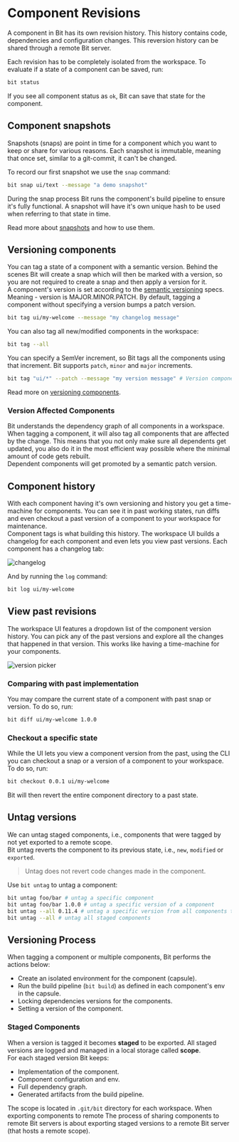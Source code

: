 
# Component Revisions

A component in Bit has its own revision history. This history contains code, dependencies and configuration changes. This reversion history can be shared through a remote Bit server.

Each revision has to be completely isolated from the workspace. To evaluate if a state of a component can be saved, run:

```bash
bit status
```

If you see all component status as `ok`, Bit can save that state for the component.

## Component snapshots

Snapshots (snaps) are point in time for a component which you want to keep or share for various reasons. Each snapshot is immutable, meaning that once set, similar to a git-commit, it can't be changed.

To record our first snapshot we use the `snap` command:

```bash
bit snap ui/text --message "a demo snapshot"
```

During the snap process Bit runs the component's build pipeline to ensure it's fully functional. A snapshot will have it's own unique hash to be used when referring to that state in time.

Read more about [snapshots](/docs/components/snaps) and how to use them.

## Versioning components

You can tag a state of a component with a semantic version. Behind the scenes Bit will create a snap which will then be marked with a version, so you are not required to create a snap and then apply a version for it.  
A component's version is set according to the [semantic versioning](https://semver.org/) specs. Meaning - version is MAJOR.MINOR.PATCH. By default, tagging a component without specifying a version bumps a patch version.

```bash
bit tag ui/my-welcome --message "my changelog message"
```

You can also tag all new/modified components in the workspace:

```bash
bit tag --all
```

You can specify a SemVer increment, so Bit tags all the components using that increment. Bit supports `patch`, `minor` and `major` increments.

```bash
bit tag "ui/*" --patch --message "my version message" # Version components matching the pattern with a patch vesion.
```

Read more on [versioning components](/docs/components/tags).

### Version Affected Components

Bit understands the dependency graph of all components in a workspace. When tagging a component, it will also tag all components that are affected by the change. This means that you not only make sure all dependents get updated, you also do it in the most efficient way possible where the minimal amount of code gets rebuilt.  
Dependent components will get promoted by a semantic patch version.

## Component history

With each component having it's own versioning and history you get a time-machine for components. You can see it in past working states, run diffs and even checkout a past version of a component to your workspace for maintenance.  
Component tags is what building this history. The workspace UI builds a changelog for each component and even lets you view past versions. Each component has a changelog tab:

<Image alt="changelog" src={changelog} />

And by running the `log` command:

```bash
bit log ui/my-welcome
```

## View past revisions

The workspace UI features a dropdown list of the component version history. You can pick any of the past versions and explore all the changes that happened in that version. This works like having a time-machine for your components.

<Image alt="version picker" src={versionPicker} />

### Comparing with past implementation

You may compare the current state of a component with past snap or version. To do so, run:

```bash
bit diff ui/my-welcome 1.0.0
```

### Checkout a specific state

While the UI lets you view a component version from the past, using the CLI you can checkout a snap or a version of a component to your workspace. To do so, run:

```bash
bit checkout 0.0.1 ui/my-welcome
```

Bit will then revert the entire component directory to a past state.

## Untag versions

We can untag staged components, i.e., components that were tagged by not yet exported to a remote scope.  
Bit untag reverts the component to its previous state, i.e., `new`, `modified` or `exported`.

> Untag does not revert code changes made in the component.

Use `bit untag` to untag a component:

```bash title="examples for untag"
bit untag foo/bar # untag a specific component
bit untag foo/bar 1.0.0 # untag a specific version of a component
bit untag --all 0.11.4 # untag a specific version from all components that has that version
bit untag --all # untag all staged components
```

## Versioning Process

When tagging a component or multiple components, Bit performs the actions below:

- Create an isolated environment for the component (capsule).
- Run the build pipeline (`bit build`) as defined in each component's env in the capsule.
- Locking dependencies versions for the components.
- Setting a version of the component.

### Staged Components

When a version is tagged it becomes **staged** to be exported. All staged versions are logged and managed in a local storage called **scope**.  
For each staged version Bit keeps:

- Implementation of the component.
- Component configuration and env.
- Full dependency graph.
- Generated artifacts from the build pipeline.

The scope is located in `.git/bit` directory for each workspace. When exporting components to remote The process of sharing components to remote Bit servers is about exporting staged versions to a remote Bit server (that hosts a remote scope).
